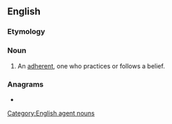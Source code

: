 {{also|adhérer}}
==English==

===Etymology===
{{suf|en|adhere|er|id2=agent noun}}

===Noun===
{{en-noun}}

# An [[adherent]], one who practices or follows a belief.

===Anagrams===
* {{anagrams|en|a=adeehrr|reheard}}

[[Category:English agent nouns]]